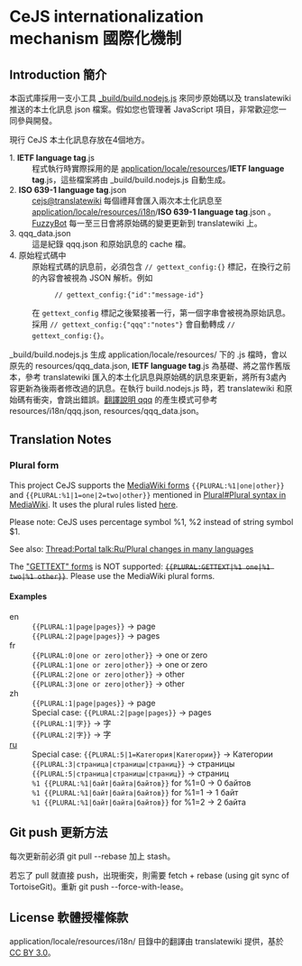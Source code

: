 ﻿<!-- The first line is blank due to BOM -->
= CeJS internationalization mechanism 國際化機制 =

== Introduction 簡介 ==
本函式庫採用一支小工具 [https://github.com/kanasimi/CeJS/blob/master/_build/build.nodejs.js _build/build.nodejs.js] 來同步原始碼以及 translatewiki 推送的本土化訊息 json 檔案。假如您也管理著 JavaScript 項目，非常歡迎您一同參與開發。

現行 CeJS 本土化訊息存放在4個地方。
; 1. <b>IETF language tag</b>.js
: 程式執行時實際採用的是 [https://github.com/kanasimi/CeJS/tree/master/application/locale/resources application/locale/resources]/<b>IETF language tag</b>.js，這些檔案將由 _build/build.nodejs.js 自動生成。
; 2. <b>ISO 639-1 language tag</b>.json
: [https://translatewiki.net/wiki/Translating:Colorless_echo_JavaScript_kit cejs@translatewiki] 每個禮拜會匯入兩次本土化訊息至 [https://github.com/kanasimi/CeJS/tree/master/application/locale/resources/i18n application/locale/resources/i18n]/<b>ISO 639-1 language tag</b>.json 。[https://translatewiki.net/wiki/Special:Contributions/FuzzyBot FuzzyBot] 每一至三日會將原始碼的變更更新到 translatewiki 上。
; 3. qqq_data.json
: 這是紀錄 qqq.json 和原始訊息的 cache 檔。
; 4. 原始程式碼中
: 原始程式碼的訊息前，必須包含 <code>// gettext_config:{}</code> 標記，在換行之前的內容會被視為 JSON 解析。例如
:: <code>// gettext_config:{"id":"message-id"}</code>
: 在 <code>gettext_config</code> 標記之後緊接著一行，第一個字串會被視為原始訊息。採用 <code>// gettext_config:{"qqq":"notes"}</code> 會自動轉成 <code>// gettext_config:{}</code>。
_build/build.nodejs.js 生成 application/locale/resources/ 下的 .js 檔時，會以原先的 resources/qqq_data.json, <b>IETF language tag</b>.js 為基礎、將之當作舊版本，參考 translatewiki 匯入的本土化訊息與原始碼的訊息來更新，將所有3處內容更新為後兩者修改過的訊息。在執行 build.nodejs.js 時，若 translatewiki 和原始碼有衝突，會跳出錯誤。[https://translatewiki.net/wiki/FAQ#Special_private_language_codes_qqq,_qqx 翻譯說明 qqq] 的產生模式可參考 resources/i18n/qqq.json, resources/qqq_data.json。


== Translation Notes ==
=== Plural form ===
This project CeJS supports the [https://www.mediawiki.org/wiki/Help:Magic_words#Localization MediaWiki forms] <code><nowiki>{{PLURAL:%1|one|other}}</nowiki></code> and <code><nowiki>{{PLURAL:%1|1=one|2=two|other}}</nowiki></code> mentioned in [[Plural#Plural syntax in MediaWiki]]. It uses the plural rules listed [https://github.com/wikimedia/mediawiki-extensions-Translate/blob/master/data/plural-gettext.txt here].

Please note: CeJS uses percentage symbol %1, %2 instead of string symbol $1.

See also: [[Thread:Portal talk:Ru/Plural changes in many languages]]

; The [[Plural#Plural in Gettext|"GETTEXT" forms]] is NOT supported: <s><code><nowiki>{{PLURAL:GETTEXT|%1 one|%1 two|%1 other}}</nowiki></code></s>. Please use the MediaWiki plural forms.

==== Examples ====
; en
: <code><nowiki>{{PLURAL:1|page|pages}}</nowiki></code> → page
: <code><nowiki>{{PLURAL:2|page|pages}}</nowiki></code> → pages
; fr
: <code><nowiki>{{PLURAL:0|one or zero|other}}</nowiki></code> → one or zero
: <code><nowiki>{{PLURAL:1|one or zero|other}}</nowiki></code> → one or zero
: <code><nowiki>{{PLURAL:2|one or zero|other}}</nowiki></code> → other
: <code><nowiki>{{PLURAL:3|one or zero|other}}</nowiki></code> → other
; zh
: <code><nowiki>{{PLURAL:1|page|pages}}</nowiki></code> → page
: Special case: <code><nowiki>{{PLURAL:2|page|pages}}</nowiki></code> → pages
: <code><nowiki>{{PLURAL:1|字}}</nowiki></code> → 字
: <code><nowiki>{{PLURAL:2|字}}</nowiki></code> → 字
; [https://www.mediawiki.org/wiki/Help:Magic_words/ru#Локализация ru]
: Special case: <code><nowiki>{{PLURAL:5|1=Категория|Категории}}</nowiki></code> → Категории
: <code><nowiki>{{PLURAL:3|страница|страницы|страниц}}</nowiki></code> → страницы
: <code><nowiki>{{PLURAL:5|страница|страницы|страниц}}</nowiki></code> → страниц
: <code><nowiki>%1 {{PLURAL:%1|байт|байта|байтов}}</nowiki></code> for %1=0 → 0 байтов
: <code><nowiki>%1 {{PLURAL:%1|байт|байта|байтов}}</nowiki></code> for %1=1 → 1 байт
: <code><nowiki>%1 {{PLURAL:%1|байт|байта|байтов}}</nowiki></code> for %1=2 → 2 байта


== Git push 更新方法 ==
每次更新前必須 git pull --rebase 加上 stash。

若忘了 pull 就直接 push，出現衝突，則需要 fetch + rebase (using git sync of TortoiseGit)。重新 git push --force-with-lease。


== License 軟體授權條款 ==
application/locale/resources/i18n/ 目錄中的翻譯由 translatewiki 提供，基於 [https://creativecommons.org/licenses/by/3.0/ CC BY 3.0]。
